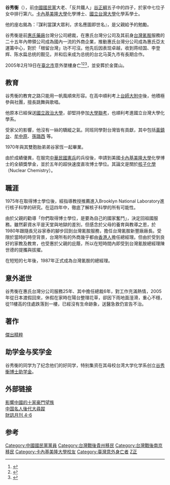 {{Multiple issues|
{{Copy edit|time=2022-06-12T01:20:29+00:00}}
{{Newsrelease|time=2022-06-12T01:20:29+00:00}}
}}
{{Infobox Person
| name = 谷秀衡
| english= Thomas H. Ku
| image = 
| birth_date =1948年9月1日
| birth_place = {{ROC|南京市}}
| death_date = {{death date and age|2005|2|19|1948|9|1}}
| death_place = {{TWN}}[[台北市|台北市]]
| resting_place = {{TWN}}[[新北市|新北市]][[金山區_(台灣)|金山區]][[金寶山|金寶山]]
| nationality ={{ROC}}
| education = [[卡內基美隆大學|卡內基美隆大學]]核子化學博士<br />[[國立台灣大學|國立台灣大學]]化學系
| title= [[惠氏藥廠|惠氏藥廠]]台灣分公司總裁<br>[[台灣氰胺|台灣氰胺]]總經理
| children = 2
| party = {{KMT}}
| religion = [[慈濟功德會|慈濟宗門]]
}}
'''谷秀衡'''（{{bd|1948年|9月1日|2005年|2月19日|catIdx=}}），前[[中國國民黨|中國國民黨]]大老、「反共鐵人」[[谷正綱|谷正綱]]五子中的四子，於家中七位子女中排行第六。[[卡內基美隆大學|卡內基美隆大學]]化學博士、[[國立台灣大學|國立台灣大學]]化學系學士。

他的座右銘為：『謀利當謀大眾利，求名應圖即世名』，是父親給予的勉勵。

谷秀衡是前[[惠氏藥廠|惠氏藥廠]]台灣分公司總裁，在惠氏台灣分公司及其前身[[台灣氰胺|台灣氰胺]]服務的二十五年內帶領公司成為國內一流的外商企業，推動惠氏台灣分公司成為惠氏亞太運籌中心，對於「根留台灣」功不可沒。他先后因表现卓越，收到蒋经国、李登辉、陈水扁总统的觐见，并和后来成为总统的台北马英九市有長期合作。

2005年2月19日在[[臺北市|臺北市]]意外墜樓身亡<ref>{{cite web|url=http://www.ch.ntu.edu.tw/office/eform94/r322.doc|title=谷秀衡博士助學金辦法|publisher=''臺灣大學化學系''|accessdate=2013-04-17|archive-date=2014-02-01|archive-url=https://web.archive.org/web/20140201232704/http://www.ch.ntu.edu.tw/office/eform94/r322.doc|dead-url=no}}</ref><ref>{{cite web|url=http://www.appledaily.com.tw/appledaily/article/headline/20050221/1594548/|title=總裁墜樓惠氏不捨|publisher=[[蘋果日報_(台灣)|蘋果日報 (台灣)]]|date=2005年2月21日|accessdate=2013年5月1日|archive-date=2014年2月2日|archive-url=https://web.archive.org/web/20140202095343/http://www.appledaily.com.tw/appledaily/article/headline/20050221/1594548/|dead-url=no}}</ref><ref>{{cite web|url=http://www.libertytimes.com.tw/2005/new/feb/20/today-so2.htm|title=台灣惠氏總裁 在家墜樓亡|publisher=[[自由時報|自由時報]]|date=2005年2月20日|accessdate=2013年5月1日|archive-date=2007年3月4日|archive-url=https://web.archive.org/web/20070304075311/http://www.libertytimes.com.tw/2005/new/feb/20/today-so2.htm|dead-url=no}}</ref>，並安葬於金寶山。

==教育==
谷秀衡的教育之路只能用一帆風順來形容。在高中順利考上[[台師大附中|台師大附中]]後，他積極參與社團，擅長跳舞與歌唱。

他原本已經保送[[國立政治大學|國立政治大學]]，卻堅持參加[[大學聯考|大學聯考]]，也順利考進國立台灣大學化學系。

受家父的影響，他沒有一絲的驕縱之氣。同班同學對台灣皆有貢獻，其中包括[[黃鎮台|黃鎮台]]、[[牟中原|牟中原]]、[https://www.fst.ntu.edu.tw/zh_tw/Facultymembers/Retired_professor/%E5%AD%AB-%E7%92%90%E8%A5%BF-57237901 孫璐西] {{Wayback|url=https://www.fst.ntu.edu.tw/zh_tw/Facultymembers/Retired_professor/%E5%AD%AB-%E7%92%90%E8%A5%BF-57237901 |date=20201026125108 }}等。

1970年與其雙胞胎弟弟谷家恆一起畢業。

由於成績優異，在服完[[中華民國憲兵|中華民國憲兵]]的兵役後，申請到美國[[卡內基美隆大學|卡內基美隆大學]]化學博士的全額獎學金，並於五年的超快速度直攻博士學位。其論文是關於[[核子化學|核子化學]]（Nuclear Chemistry）。

==職涯==
1975年在取得博士學位後，經指導教授推薦進入Brooklyn National Laboratory進行核子科學的研究。在這四年中，徹底了解核子科學的所有可能性。

由於父親的勸導「你們取得博士學位，是要為自己的國家奮鬥」，決定回祖國服務。雖然薪資水平是天堂與地獄的差別，但感念於父母的養育與教導之恩，於1980年跟隨長兄谷家泰的腳步回到台灣氰胺服務，擔任台灣氰胺新豐廠廠長。受限於當時的時空背景，台灣所有的外商幾乎都由[[香港人|香港人]]擔任總經理。但由於受到良好的家教及教育，也受惠於父親的庇蔭，所以在短時間內即受到台灣氰胺總經理陳世德的提攜與拔擢。

在短短的七年後，1987年正式成為台灣氰胺的總經理。

== 意外逝世 ==
谷秀衡在惠氏台灣分公司服務25年、其中擔任總裁6年，對工作充滿熱情，2005年從日本渡假回來，休假在家時在陽台整理花草，卻因下雨地面溼滑，重心不穩，從11樓高的住處跌落到一樓，已經沒有生命跡象，送醫急救仍宣告不治。

==著作==
[http://www.books.com.tw/exep/assp.php/jamezku/exep/prod/booksfile.php?item=0010099008 傑出精粹]{{Dead link|date=2018年7月 |bot=InternetArchiveBot |fix-attempted=yes }}

==助学金与奖学金==
谷秀衡的同学为了纪念他们的好同学，特别集资在其母校台湾大学化学系创立[https://ann.ch.ntu.edu.tw/post/16371/ 谷秀衡博士助学金]。

==外部链接==
[http://books.google.com.tw/books?id=2yRqAAAAIAAJ&q=%E8%B0%B7%E7%A7%80%E8%A1%A1&dq=%E8%B0%B7%E7%A7%80%E8%A1%A1&hl=en&sa=X&ei=zhyhUcPzKorHlAWKs4CwAw&redir_esc=y 影響中國的十家豪門望族]{{Wayback|url=http://books.google.com.tw/books?id=2yRqAAAAIAAJ&q=%E8%B0%B7%E7%A7%80%E8%A1%A1&dq=%E8%B0%B7%E7%A7%80%E8%A1%A1&hl=en&sa=X&ei=zhyhUcPzKorHlAWKs4CwAw&redir_esc=y |date=20160310075906 }}<br />
[http://books.google.com.tw/books?id=gKKEAAAAIAAJ&q=%E8%B0%B7%E7%A7%80%E8%A1%A1&dq=%E8%B0%B7%E7%A7%80%E8%A1%A1&hl=en&sa=X&ei=ClemUarJKuWuiQea0YDYCA&ved=0CEYQ6AEwBA 中国名人後代大尋蹤]<br />
[http://books.google.com.tw/books?id=VB44AQAAIAAJ&q=%E8%B0%B7%E7%A7%80%E8%A1%A1&dq=%E8%B0%B7%E7%A7%80%E8%A1%A1&hl=en&sa=X&ei=qVemUeunIYydiAfrk4CIDg&ved=0CDcQ6AEwAjgK 財訊月刊 4-6]

==参考==
{{reflist}}

{{DEFAULTSORT:G}}
[[Category:中國國民黨黨員|Category:中國國民黨黨員]]
[[Category:台灣戰後貴州移民|Category:台灣戰後貴州移民]]
[[Category:台灣戰後南京移民|Category:台灣戰後南京移民]]
[[Category:卡內基美隆大學校友|Category:卡內基美隆大學校友]]
[[Category:臺灣意外身亡者|Category:臺灣意外身亡者]]
[[Category:谷姓|Z正]]